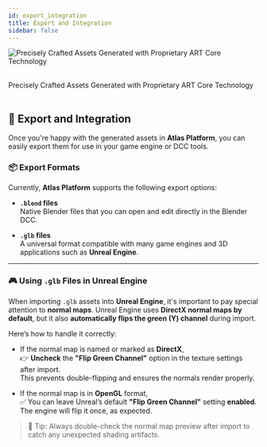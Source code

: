 ```yaml
---
id: export_integration
title: Export and Integration
sidebar: false
---
```

![Precisely Crafted Assets Generated with Proprietary ART Core Technology](/img/headers/03.jpg)

<br />

<div style={{ textAlign: 'center', marginTop: '0.5rem', color: '#555', fontSize: '0.9rem' }}>
  Precisely Crafted Assets Generated with Proprietary ART Core Technology
</div>

<br />

## 🚀 Export and Integration

Once you're happy with the generated assets in **Atlas Platform**, you can easily export them for use in your game engine or DCC tools.

### 📦 Export Formats

Currently, **Atlas Platform** supports the following export options:

- **`.blend` files**  
  Native Blender files that you can open and edit directly in the Blender DCC.

- **`.glb` files**  
  A universal format compatible with many game engines and 3D applications such as **Unreal Engine**.

---

### 🎮 Using `.glb` Files in Unreal Engine

When importing `.glb` assets into **Unreal Engine**, it's important to pay special attention to **normal maps**. Unreal Engine uses **DirectX normal maps by default**, but it also **automatically flips the green (Y) channel** during import.

Here’s how to handle it correctly:

- If the normal map is named or marked as **DirectX**,  
  👉 **Uncheck** the **"Flip Green Channel"** option in the texture settings after import.  
  This prevents double-flipping and ensures the normals render properly.

- If the normal map is in **OpenGL** format,  
  ✅ You can leave Unreal’s default **"Flip Green Channel"** setting **enabled**.  
  The engine will flip it once, as expected.

> 🔧 Tip: Always double-check the normal map preview after import to catch any unexpected shading artifacts.

